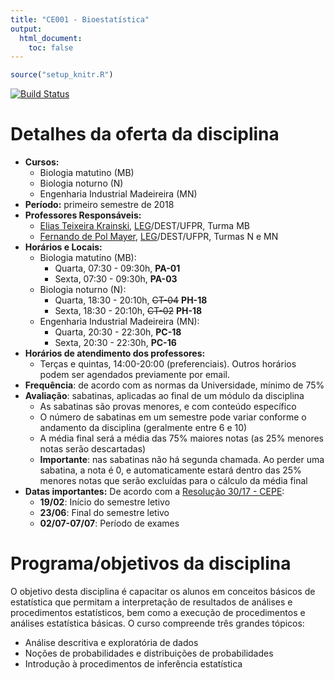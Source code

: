 ```yaml
---
title: "CE001 - Bioestatística"
output:
  html_document:
    toc: false
---
```


```r
source("setup_knitr.R")
```

[![Build Status](https://travis-ci.org/leg-ufpr/ce001.svg?branch=master)](https://travis-ci.org/leg-ufpr/ce001)

 <!-- <div class="alert alert-danger" role="alert"> -->
 <!-- </div> -->

# Detalhes da oferta da disciplina

- **Cursos:**
  - Biologia matutino (MB)
  - Biologia noturno (N)
  - Engenharia Industrial Madeireira (MN)
- **Período:** primeiro semestre de 2018
- **Professores Responsáveis:**
  - [Elias Teixeira Krainski][], [LEG][]/DEST/UFPR, Turma MB
  - [Fernando de Pol Mayer][], [LEG][]/DEST/UFPR, Turmas N e MN
- **Horários e Locais:**
  - Biologia matutino (MB):
    - Quarta, 07:30 - 09:30h, **PA-01**
    - Sexta, 07:30 - 09:30h, **PA-03**
  - Biologia noturno (N):
    - Quarta, 18:30 - 20:10h, ~~CT-04~~ **PH-18**
    - Sexta, 18:30 - 20:10h, ~~CT-02~~ **PH-18**
  - Engenharia Industrial Madeireira (MN):
    - Quarta, 20:30 - 22:30h, **PC-18**
    - Sexta, 20:30 - 22:30h, **PC-16**
- **Horários de atendimento dos professores:**
    - Terças e quintas, 14:00-20:00 (preferenciais). Outros horários
      podem ser agendados previamente por email.
- **Frequência**: de acordo com as normas da Universidade, mínimo de 75%
- **Avaliação**: sabatinas, aplicadas ao final de um módulo da disciplina
  - As sabatinas são provas menores, e com conteúdo específico
  - O número de sabatinas em um semestre pode variar conforme o
  andamento da disciplina (geralmente entre 6 e 10)
  - A média final será a média das 75% maiores notas (as 25% menores
  notas serão descartadas)
  - **Importante**: nas sabatinas não há segunda chamada. Ao perder
  uma sabatina, a nota é 0, e automaticamente estará dentro das 25%
  menores notas que serão excluídas para o cálculo da média final
- **Datas importantes:** De acordo com a [Resolução 30/17 - CEPE][]:
    - **19/02**: Início do semestre letivo
    - **23/06**: Final do semestre letivo
    - **02/07-07/07**: Período de exames

# Programa/objetivos da disciplina

O objetivo desta disciplina é capacitar os alunos em conceitos básicos
de estatística que permitam a interpretação de resultados de análises e
procedimentos estatísticos, bem como a execução de procedimentos e
análises estatística básicas. O curso compreende três grandes tópicos:

- Análise descritiva e exploratória de dados
- Noções de probabilidades e distribuições de probabilidades
- Introdução à procedimentos de inferência estatística

<!-- links -->

[Elias Teixeira Krainski]: http://www.leg.ufpr.br/~elias/
[Fernando de Pol Mayer]: http://leg.ufpr.br/~fernandomayer
[LEG]: http://www.leg.ufpr.br
[Resolução 30/17 - CEPE]: http://www.est.ufpr.br/calendario/cepe3017.pdf
